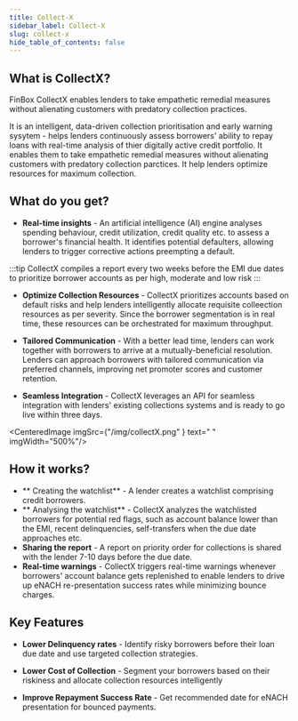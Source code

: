 ```yaml
---
title: Collect-X
sidebar_label: Collect-X
slug: collect-x
hide_table_of_contents: false
---
```




## What is CollectX?

FinBox CollectX enables lenders to take empathetic remedial measures without alienating customers with predatory collection practices.

It is an intelligent, data-driven  collection prioritisation and early warning sysytem - helps lenders continuously assess borrowers' ability to repay loans with real-time analysis of thier digitally active credit portfolio. It enables them to take empathetic remedial measures without alienating customers with predatory collection parctices. It help lenders optimize resources for maximum collection.

## What do you get?

* **Real-time insights** - An artificial intelligence (AI) engine analyses spending behaviour, credit utilization, credit quality etc. to assess a borrower's financial health. It identifies potential defaulters, allowing lenders to trigger corrective actions preempting a default.

:::tip CollectX compiles a report every two weeks before the EMI due dates to prioritize borrower accounts as per high, moderate and low risk
::: 
* **Optimize Collection Resources** - CollectX prioritizes accounts based on default risks and help lenders intelligently allocate requisite colleection resources as per severity. Since the borrower segmentation is in real time, these resources can be orchestrated for maximum throughput.

* **Tailored Communication** - With a better lead time, lenders can work together with borrowers to arrive at a mutually-beneficial resolution. Lenders can  approach borrowers with tailored communication via preferred channels, improving net promoter scores and customer retention.

* **Seamless Integration** - CollectX leverages an API for seamless integration with lenders' existing collections systems and is ready to go live within three days.

<CenteredImage  imgSrc={"/img/collectX.png" } text=" " imgWidth="500%"/>

## How it works?

* ** Creating the watchlist** - A lender creates a watchlist comprising credit borrowers.
* ** Analysing the watchlist** - CollectX analyzes the watchlisted borrowers for potential red flags, such as account balance lower than the EMI, recent delinquencies, self-transfers when the due date approaches etc.
* **Sharing the report** - A report on priority order for collections is shared with the lender 7-10 days before the due date.
* **Real-time warnings** - CollectX triggers real-time warnings whenever borrowers' account balance gets replenished to enable lenders to drive up eNACH re-presentation success rates while minimizing bounce charges.

## Key Features

* **Lower Delinquency rates** - Identify risky borrowers before their loan due date and use targeted collection strategies.

* **Lower Cost of Collection** - Segment your borrowers based on their riskiness and allocate collection resources intelligently

* **Improve Repayment Success Rate** - Get recommended date for eNACH presentation for bounced payments.

